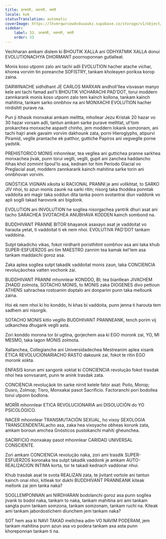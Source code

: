 ```yaml
---
title: उत्क्रांती, अवनती, क्रांती
locale: kok
statusTranslation: automatic
coverImage: https://lhvmrqwrcowdvduuaukz.supabase.co/storage/v1/object/public/strapi-uploads/small_cover-educacion-fundamental.webp-2d51a7828a2b1309555be27f7e2a61a0.webp
sidebar:
    label: 33. उत्क्रांती, अवनती, क्रांती
    order: 33
---
```

Vechharan amkam dislem ki BHOUTIK XALLA ani ODHYATMIK XALLA donui EVOLUTIONACHYA DHORMANT poornoponnan gutlalleat.

Monis koso utponn zalo ani tachi adli EVOLUTION hacher atache vichar, khorea vorvim tin poreanche SOFISTRY, tankam kholeayen porikxa korop zaina.

DARWINACHE sidhdhant JE CARLOS MARXAN andholl'llea visvasan manyo kele ani tachi famad axil'li BHOUTIK VICHARACHI PAD'DOT, torui moddern zannkarank monis koso utponn zalo tem kainch kollona, tankam kainch mahitina, tankam sarko onnbhov na ani MONXACHI EVOLUTION hacher nirdishtt purave na.

Pun ji itihasik monxakai amkam melltta, mhollear Jezu Kristak 20 hazar vo 30 hazar vorsam adli, tantun amkam sarke purave mellttat, ut'tom prokarchea monxache aspaxtt chinho, jem moddern lokank somzonam, ani tachi hajri anek gavaim vorvim dakhounk zata, porni Hieroglyphs, atipurvi Piramid, veglle prantache ek patthor, guttiche Papiros ani vegveglle porne yadstik.

PREHISTORICO MONIS mhonnlear, tea vegllea ani guttichea pranne sarkhea monxachea jivak, punn torui veglli, veglli, gupit ani zanchea haddancho itihas khol zomnint lipoul'lo asa, kednam tor him Período Glacial vo Preglacial asat, moddern zannkarank kainch mahitina sarke torin ani onnbhovan vorvim.

GNÓSTICA VIGNAN xikoita ki RACIONAL PRANNI je ami vollkhtat, to SARKO JIV nhoi, to azun monis zaunk na sarki ritin; nisorg taka thoddea ponntak vaddoita ani magir taka soddun dita tanka poorn svotantrai diun vaddonk vo apli soglli takad harovonk ani bigdonk.

EVOLUTION ani INVOLUTION he sogllea nisorgachea yantrik dhuri asat ani tacho SARACHEA SVOTACHEA ANUBHAVA KODDEN kainch sombond na.

BUDDHIVANT PRANNE BITOR bhayanok asaxayo asat je vaddoitat vo harauta yetat, ti vaddoitat ti ek nem nhoi. EVOLUTIVA PAD'DOT tankam vaddoina.

Sutpt takadicho vikas, fokot nirdharit poristhitint sombhov asa ani taka khub SUPER-ESFUERZOS ani tim MAESTRO zannim tea kamak kel'lem asa tankam maddaichi goroz asa.

Zaka aplea sogllea sutpt takadik vaddoitat monis zaun, taka CONCIENCIA revoluçãochea vatten vochonk zai.

BUDDHIVANT PRANNI mhonnlear KONDDO, BI; tea biantlean JIVACHEM ZHADD zolmota, SOTACHO MONIS, to MONIS zaka DIOGENES divo pettoun ATHENS sahrachea rostoanim doptalo ani donparim punn taka mellounk zaina.

Hoi ek nem nhoi ki ho konddo, hi khas bi vaddoita, punn jenna ti harouta tem sadhem ani nisorgik.

SOTACHO MONIS kitlo veglllo BUDDHIVANT PRANNEANK, tench porim vij udkanchea dhugank veglli asta.

Zori konddo morona tor bi ugtina, gorjechem asa ki EGO moronk zai, YO, MI MESMO, taka lagon MONIS zolmota.

Xallanchea, Collegianche ani Universidadechea Mestreanim aplea xisank ÉTICA REVOLUCIONARIACHO RASTO dakounk zai, fokot te ritin EGO moronk xokta.

ENFASIS korun ami sangonk xoktat ki CONCIENCIA revolução fokot trasdak nhoi hea sonvsarant, punn te anink trasdak zata.

CONCIENCIA revoluçãok tin sarke nirnit kelele fator asat: Poilo, Morop; Dusro, Zolmop; Tisro, Monxakai pasot Sacrificio. Factoranchi pori bodollea torui utponn bodlona.

MORÎR mhonnlear ETICA REVOLUCIONARIA ani DISOLUCIÓN do YO PSICOLÓGICO.

NACER mhonnlear TRANSMUTACIÓN SEXUAL, ho vixoy SEXOLOGIA TRANSCENDENTALacho asa, zaka hea vixoyacho obheas korunk zata, amkam boroun amchea Gnósticos pustokanchi mahiti gheunchea.

SACRIFICIO monxakay pasot mhonnlear CARIDAD UNIVERSAL CONSCIENTE.

Zori amkam CONCIENCIA revolução naka, zori ami trasdik SUPER-ESFUERZOS koronaka tea sutpt takadik vaddonk je amkam AUTO-REALI2ACION INTIMA korta, tor te takadi kednach vaddonar nhui.

Khub trasdak asat te svota REALIZAN zata, te jivitant vortole ani tantun kainch onai nhoi, kitleak tor dukhi BUDDHIVANT PRANNEANK kiteak mellonk zai jem tanka naka?

SOGLLEMPONNAN ani NIRDHARAN bodolanchi goroz asa punn sogllea jivank to bodol naka, tankam to naka, tankam mahitina ani ami tankam sangta punn tankam somzona, tankam somzonam, tankam ruchi na. Kiteak ami tankam jabordostichem diunchem jem tankam naka?

SOT hem asa ki NAVI TAKAD mellchea adim VO NAVIM PODERAM, jem tankam mahitina punn azun asa vo podera tankam axa asta punn khoreponnan tankam ti na.

